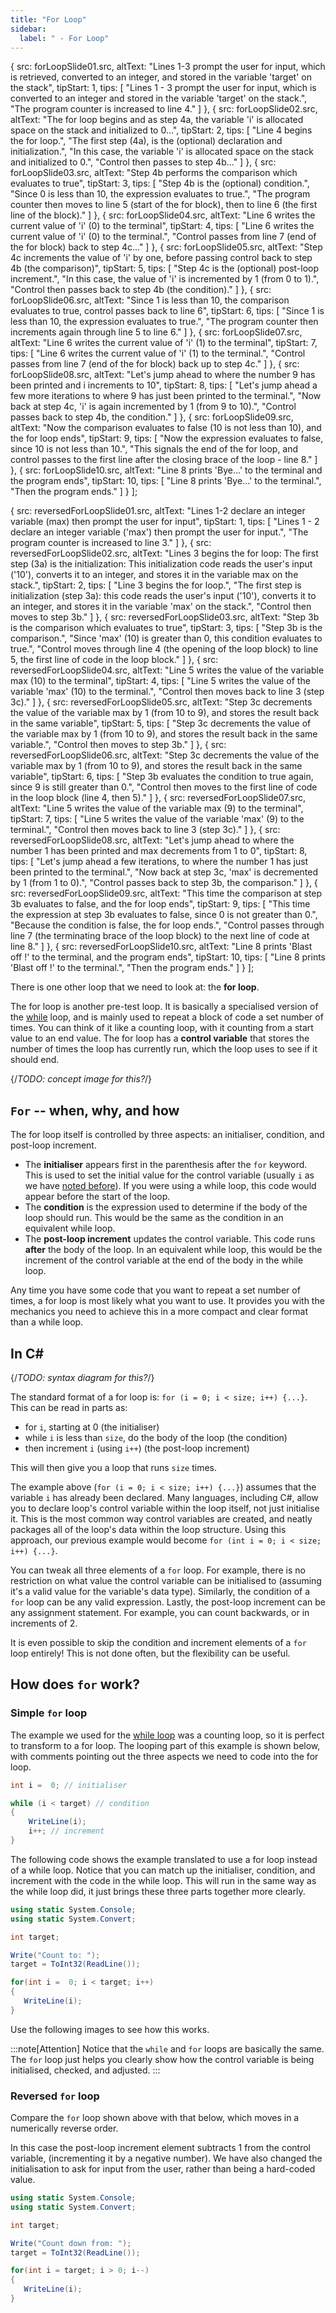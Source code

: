 ```yaml
---
title: "For Loop"
sidebar:
  label: " - For Loop"
---
```




  {
    src: forLoopSlide01.src,
    altText: "Lines 1-3 prompt the user for input, which is retrieved, converted to an integer, and stored in the variable 'target' on the stack",
    tipStart: 1,
    tips: [
      "Lines 1 - 3 prompt the user for input, which is converted to an integer and stored in the variable 'target' on the stack.",
      "The program counter is increased to line 4."
    ]
  },
  {
    src: forLoopSlide02.src,
    altText: "The for loop begins and as step 4a, the variable 'i' is allocated space on the stack and initialized to 0...",
    tipStart: 2,
    tips: [
      "Line 4 begins the for loop.",
      "The first step (4a), is the (optional) declaration and initialization.",
      "In this case, the variable 'i' is allocated space on the stack and initialized to 0.",
      "Control then passes to step 4b..."
    ]
  },
  {
    src: forLoopSlide03.src,
    altText: "Step 4b performs the comparison which evaluates to true",
    tipStart: 3,
    tips: [
      "Step 4b is the (optional) condition.",
      "Since 0 is less than 10, the expression evaluates to <span class='booleanTrue'>true</span>.",
      "The program counter then moves to line 5 (start of the for block), then to line 6 (the first line of the block)."
    ]
  },
  {
    src: forLoopSlide04.src,
    altText: "Line 6 writes the current value of 'i' (0) to the terminal",
    tipStart: 4,
    tips: [
      "Line 6 writes the current value of 'i' (0) to the terminal.",
      "Control passes from line 7 (end of the for block) back to step 4c..."
    ]
  },
  {
    src: forLoopSlide05.src,
    altText: "Step 4c increments the value of 'i' by one, before passing control back to step 4b (the comparison)",
    tipStart: 5,
    tips: [
      "Step 4c is the (optional) post-loop increment.",
      "In this case, the value of 'i' is incremented by 1 (from 0 to 1).",
      "Control then passes back to step 4b (the condition)."
    ]
  },
  {
    src: forLoopSlide06.src,
    altText: "Since 1 is less than 10, the comparison evaluates to true, control passes back to line 6",
    tipStart: 6,
    tips: [
      "Since 1 is less than 10, the expression evaluates to <span class='booleanTrue'>true</span>.",
      "The program counter then increments again through line 5 to line 6."
    ]
  },
  {
    src: forLoopSlide07.src,
    altText: "Line 6 writes the current value of 'i' (1) to the terminal",
    tipStart: 7,
    tips: [
      "Line 6 writes the current value of 'i' (1) to the terminal.",
      "Control passes from line 7 (end of the for block) back up to step 4c."
    ]
  },
  {
    src: forLoopSlide08.src,
    altText: "Let's jump ahead to where the number 9 has been printed and i increments to 10",
    tipStart: 8,
    tips: [
      "Let's jump ahead a few more iterations to where 9 has just been printed to the terminal.",
      "Now back at step 4c, 'i' is again incremented by 1 (from 9 to 10).",
      "Control passes back to step 4b, the condition."
    ]
  },
  {
    src: forLoopSlide09.src,
    altText: "Now the comparison evaluates to false (10 is not less than 10), and the for loop ends",
    tipStart: 9,
    tips: [
      "Now the expression evaluates to <span class='booleanFalse'>false</span>, since 10 is not less than 10.",
      "This signals the end of the for loop, and control passes to the first line after the closing brace of the loop - line 8."
    ]
  },
  {
    src: forLoopSlide10.src,
    altText: "Line 8 prints 'Bye...' to the terminal and the program ends",
    tipStart: 10,
    tips: [
      "Line 8 prints 'Bye...' to the terminal.",
      "Then the program ends."
    ]
  }
];


  {
    src: reversedForLoopSlide01.src,
    altText: "Lines 1-2 declare an integer variable (max) then prompt the user for input",
    tipStart: 1,
    tips: [
      "Lines 1 - 2 declare an integer variable ('max') then prompt the user for input.",
      "The program counter is increased to line 3."
    ]
  },
  {
    src: reversedForLoopSlide02.src,
    altText: "Lines 3 begins the for loop: The first step (3a) is the initialization: This initialization code reads the user's input ('10'), converts it to an integer, and stores it in the variable max on the stack.",
    tipStart: 2,
    tips: [
      "Line 3 begins the for loop.",
      "The first step is initialization (step 3a): this code reads the user's input ('10'), converts it to an integer, and stores it in the variable 'max' on the stack.",
      "Control then moves to step 3b."
    ]
  },
  {
    src: reversedForLoopSlide03.src,
    altText: "Step 3b is the comparison which evaluates to true",
    tipStart: 3,
    tips: [
      "Step 3b is the comparison.",
      "Since 'max' (10) is greater than 0, this condition evaluates to <span class='booleanTrue'>true</span>.",
      "Control moves through line 4 (the opening of the loop block) to line 5, the first line of code in the loop block."
    ]
  },
  {
    src: reversedForLoopSlide04.src,
    altText: "Line 5 writes the value of the variable max (10) to the terminal",
    tipStart: 4,
    tips: [
      "Line 5 writes the value of the variable 'max' (10) to the terminal.",
      "Control then moves back to line 3 (step 3c)."
    ]
  },
  {
    src: reversedForLoopSlide05.src,
    altText: "Step 3c decrements the value of the variable max by 1 (from 10 to 9), and stores the result back in the same variable",
    tipStart: 5,
    tips: [
      "Step 3c decrements the value of the variable max by 1 (from 10 to 9), and stores the result back in the same variable.",
      "Control then moves to step 3b."
    ]
  },
  {
    src: reversedForLoopSlide06.src,
    altText: "Step 3c decrements the value of the variable max by 1 (from 10 to 9), and stores the result back in the same variable",
    tipStart: 6,
    tips: [
      "Step 3b evaluates the condition to <span class='booleanTrue'>true</span> again, since 9 is still greater than 0.",
      "Control then moves to the first line of code in the loop block (line 4, then 5)."
    ]
  },
  {
    src: reversedForLoopSlide07.src,
    altText: "Line 5 writes the value of the variable max (9) to the terminal",
    tipStart: 7,
    tips: [
      "Line 5 writes the value of the variable 'max' (9) to the terminal.",
      "Control then moves back to line 3 (step 3c)."
    ]
  },
  {
    src: reversedForLoopSlide08.src,
    altText: "Let's jump ahead to where the number 1 has been printed and max decrements from 1 to 0",
    tipStart: 8,
    tips: [
      "Let's jump ahead a few iterations, to where the number 1 has just been printed to the terminal.",
      "Now back at step 3c, 'max' is decremented by 1 (from 1 to 0).",
      "Control passes back to step 3b, the comparison."
    ]
  },
  {
    src: reversedForLoopSlide09.src,
    altText: "This time the comparison at step 3b evaluates to false, and the for loop ends",
    tipStart: 9,
    tips: [
      "This time the expression at step 3b evaluates to <span class='booleanFalse'>false</span>, since 0 is not greater than 0.",
      "Because the condition is false, the for loop ends.",
      "Control passes through line 7 (the terminating brace of the loop block) to the next line of code at line 8."
    ]
  },
  {
    src: reversedForLoopSlide10.src,
    altText: "Line 8 prints 'Blast off !' to the terminal, and the program ends",
    tipStart: 10,
    tips: [
      "Line 8 prints 'Blast off !' to the terminal.",
      "Then the program ends."
    ]
  }
];

There is one other loop that we need to look at: the **for loop**.

The for loop is another pre-test loop.
It is basically a specialised version of the [while](/book/part-1-instructions/3-control-flow/2-trailside/04-1-while-loop) loop, and is mainly used to repeat a block of code a set number of times. You can think of it like a counting loop, with it counting from a start value to an end value. The for loop has a **control variable** that stores the number of times the loop has currently run, which the loop uses to see if it should end.

{/*TODO: concept image for this?*/}

## `For` -- when, why, and how

The for loop itself is controlled by three aspects: an initialiser, condition, and post-loop increment.

- The **initialiser** appears first in the parenthesis after the `for` keyword. This is used to set the initial value for the control variable (usually
`i` as we have [noted before](/book/part-1-instructions/3-control-flow/2-trailside/04-1-while-loop#counting-with-while)). If you were using a while loop, this code would appear before the start of the loop.
- The **condition** is the expression used to determine if the body of the loop should run. This would be the same as the condition in an equivalent while loop.
- The **post-loop increment** updates the control variable. This code runs **after** the body of the loop. In an equivalent while loop, this would be the increment of the control variable at the end of the body in the while loop.

Any time you have some code that you want to repeat a set number of times, a for loop is most likely what you want to use. It provides you with the mechanics you need to achieve this in a more compact and clear format than a while loop.

## In C#

{/*TODO: syntax diagram for this?*/}

The standard format of a for loop is: `for (i = 0; i < size; i++) {...}`. This can be read in parts as:

- for `i`, starting at 0 (the initialiser)
- while `i` is less than `size`, do the body of the loop (the condition)
- then increment `i` (using `i++`) (the post-loop increment)

This will then give you a loop that runs `size` times.

The example above (`for (i = 0; i < size; i++) {...}`) assumes that the variable `i` has already been declared.
Many languages, including C#, allow you to declare loop's control variable within the loop itself, not just initialise it.
This is the most common way control variables are created, and neatly packages all of the loop's data within the loop structure.
Using this approach, our previous example would become `for (int i = 0; i < size; i++) {...}`.

You can tweak all three elements of a `for` loop.
For example, there is no restriction on what value the control variable can be initialised to (assuming it's a valid value for the variable's data type).
Similarly, the condition of a `for` loop can be any valid expression.
Lastly, the post-loop increment can be any assignment statement.
For example, you can count backwards, or in increments of 2.

It is even possible to skip the condition and increment elements of a `for` loop entirely!
This is not done often, but the flexibility can be useful.

## How does `for` work?

### Simple `for` loop

The example we used for the [while loop](/book/part-1-instructions/3-control-flow/2-trailside/04-1-while-loop) was a counting loop, so it is perfect to transform to a for loop. The looping part of this example is shown below, with comments pointing out the three aspects we need to code into the for loop.

```csharp
int i =  0; // initialiser

while (i < target) // condition
{
    WriteLine(i);
    i++; // increment
}
```

The following code shows the example translated to use a for loop instead of a while loop. Notice that you can match up the initialiser, condition, and increment with the code in the while loop. This will run in the same way as the while loop did, it just brings these three parts together more clearly.

```csharp
using static System.Console;
using static System.Convert;

int target;

Write("Count to: ");
target = ToInt32(ReadLine());

for(int i =  0; i < target; i++)
{
   WriteLine(i);
}
```

Use the following images to see how this works.

<MySwiper client:only height="" images={sliderImagesForLoop}></MySwiper>

:::note[Attention]
Notice that the `while` and `for` loops are basically the same. The `for` loop just helps you clearly show how the control variable is being initialised, checked, and adjusted.
:::

### Reversed `for` loop

Compare the `for` loop shown above with that below, which moves in a numerically reverse order.

In this case the post-loop increment element subtracts 1 from the control variable, (incrementing it by a negative number).
We have also changed the initialisation to ask for input from the user, rather than being a hard-coded value.

```csharp
using static System.Console;
using static System.Convert;

int target;

Write("Count down from: ");
target = ToInt32(ReadLine());

for(int i = target; i > 0; i--)
{
   WriteLine(i);
}
```

<MySwiper client:only height="" images={sliderImagesReversedForLoop}></MySwiper>
